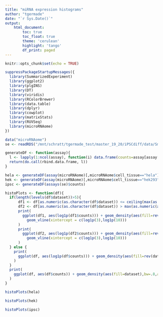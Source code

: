 ```yaml
---
title: "miRNA expression histograms"
author: "tgermade"
date: "`r Sys.Date()`"
output:
    html_document:
        toc: true
        toc_float: true
        theme: 'cerulean'
        highlight: 'tango'
        df_print: paged
---
```


<style>
  .main-container {
    max-width: 1500px !important;
  }
</style>


```r
knitr::opts_chunk$set(echo = TRUE)
```

```r
suppressPackageStartupMessages({
  library(SummarizedExperiment)
  library(ggplot2)
  library(plgINS)
  library(DT)
  library(viridis)
  library(RColorBrewer)
  library(data.table)
  library(dplyr)
  library(cowplot)
  library(matrixStats)
  library(RUVSeq)
  library(microRNAome)
})
```



```r
data("microRNAome")
se <- readRDS("/mnt/schratt/tgermade_test/master_19_20/iPSCdiff/data/Small_RNA/smallRNA_oasis.DEA.SE.rds")
```

```r
generateDF <- function(assay){
  l <- lapply(1:ncol(assay), function(i) data.frame(counts=assay[assay[,i]>0,i],mirna=rownames(assay)[assay[,i]>0],dataset=as.factor(i)))
  return(do.call(rbind.data.frame, l))
}
```

```r
hela <- generateDF(assay(microRNAome)[,microRNAome$cell_tissue=="hela"])
hek <- generateDF(assay(microRNAome)[,microRNAome$cell_tissue=="hek293"])
ipsc <- generateDF(assays(se)$counts)
```

```r
histoPlots <- function(df){
  if(length(levels(df$dataset))>5){
      df1 <- df[as.numeric(as.character(df$dataset)) <= ceiling(max(as.numeric(as.character(df$dataset)))/2),]
      df2 <- df[as.numeric(as.character(df$dataset)) > max(as.numeric(as.character(df1$dataset))),]
      print(
        ggplot(df1, aes(log1p(df1$counts))) + geom_density(aes(fill=rev(dataset)),bw=.12,alpha=0.5) + 
          geom_vline(xintercept = c(log1p(3),log1p(10)))
      )
      print(
        ggplot(df2, aes(log1p(df2$counts))) + geom_density(aes(fill=rev(dataset)),bw=.12,alpha=0.5) + 
          geom_vline(xintercept = c(log1p(3),log1p(10)))
      )
  } else {
    print(
      ggplot(df, aes(log1p(df$counts))) + geom_density(aes(fill=rev(dataset)),bw=.12,alpha=0.7) + geom_vline(xintercept = c(log1p(3),log1p(10)))
    )
  }
  print(
    ggplot(df, aes(df$counts)) + geom_density(aes(fill=dataset),bw=.8,alpha=0.5) + geom_vline(xintercept = c(3,10)) + facet_wrap(~dataset) + xlim(range(1,40))
  )
}
```

```r
histoPlots(hela)
```

```r
histoPlots(hek)
```

```r
histoPlots(ipsc)
```








